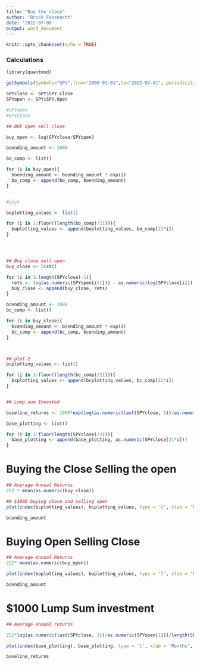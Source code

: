 ---
title: "Buy the close"
author: "Brock Fassnacht"
date: '2022-07-08'
output: word_document
---

```{r setup, include=FALSE}
knitr::opts_chunk$set(echo = TRUE)
```
### Calculations

```{r}
library(quantmod)

getSymbols(Symbols="SPY",from="2000-01-01",to="2022-07-01", periodicity = "daily")

SPYclose <- SPY$SPY.Close
SPYopen <- SPY$SPY.Open

#SPYopen
#SPYclose

## BUY open sell close

buy_open <- log(SPYclose/SPYopen)

boending_amount <- 1000

bo_comp <- list()

for (i in buy_open){
  boending_amount <- boending_amount * exp(i)
  bo_comp <- append(bo_comp, boending_amount)
}


#plot

boplotting_values <- list()

for (i in 1:floor((length(bo_comp)/21))){
  boplotting_values <- append(boplotting_values, bo_comp[21*i])
}




## Buy close sell open
buy_close <- list()

for (i in 1:length(SPYclose)-1){
  rets <- log(as.numeric(SPYopen[i+1])) - as.numeric(log(SPYclose[i]))
  buy_close <- append(buy_close, rets)
}

bcending_amount <- 1000
bc_comp <- list()

for (i in buy_close){
  bcending_amount <- bcending_amount * exp(i)
  bc_comp <- append(bc_comp, bcending_amount)
}



## plot 2
bcplotting_values <- list()

for (i in 1:floor((length(bc_comp)/21))){
  bcplotting_values <- append(bcplotting_values, bc_comp[21*i])
}


## Lump sum Invested

baseline_returns <- 1000*exp(log(as.numeric(last(SPYclose, 1))/as.numeric(SPYopen[1])))

base_plotting <- list()

for (i in 1:floor(length(SPYclose)/21)){
  base_plotting <- append(base_plotting, as.numeric(SPYclose[21*i]))
}
```

# Buying the Close Selling the open

```{r}
## Average Annual Returns
252 * mean(as.numeric(buy_close))

## $1000 buying close and selling open
plot(index(bcplotting_values), bcplotting_values, type = 'l', xlab = 'Months', ylab = 'Holdings', main = 'Buy close Sell open')

bcending_amount

```
# Buying Open Selling Close
```{r}
## Average Annual Returns
252* mean(as.numeric(buy_open))

plot(index(boplotting_values), boplotting_values, type = 'l', xlab = 'Months', ylab = 'Holdings', main = 'Buy open sell close')

boending_amount
```

# $1000 Lump Sum investment
```{r}
## Average annual returns

252*log(as.numeric(last(SPYclose, 1))/as.numeric(SPYopen[1]))/length(SPYclose)

plot(index(base_plotting), base_plotting, type = 'l', xlab = 'Months', ylab = 'Holdings', main = 'Lump sum buy')

baseline_returns

```

